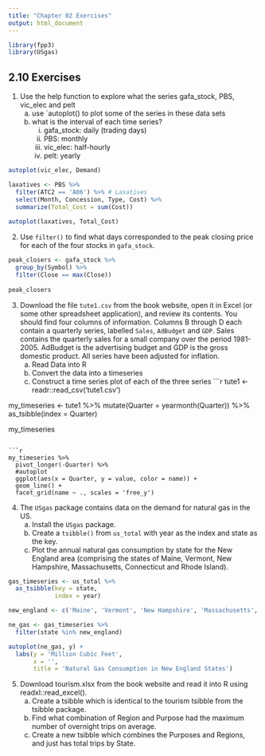 ```yaml
---
title: "Chapter 02 Exercises"
output: html_document
---
```


```r
library(fpp3)
library(USgas)
```

## 2.10 Exercises

1. Use the help function to explore what the series gafa_stock, PBS, vic_elec and pelt 
    a. use `autoplot() to plot some of the series in these data sets
    b. what is the interval of each time series?
        i. gafa_stock: daily (trading days)
        ii. PBS: monthly
        iii. vic_elec: half-hourly
        iv. pelt: yearly
    

```r
autoplot(vic_elec, Demand)
```

```r
laxatives <- PBS %>%
  filter(ATC2 == 'A06') %>% # Laxatives 
  select(Month, Concession, Type, Cost) %>%
  summarize(Total_Cost = sum(Cost))
  
autoplot(laxatives, Total_Cost)
```


2. Use `filter()` to find what days corresponded to the peak closing price for each of the four stocks in `gafa_stock`.

```r
peak_closers <- gafa_stock %>%
  group_by(Symbol) %>%
  filter(Close == max(Close))
  
peak_closers
```


3. Download the file `tute1.csv` from the book website, open it in Excel (or some other spreadsheet application), and review its contents. You should find four columns of information. Columns B through D each contain a quarterly series, labelled `Sales`, `AdBudget` and `GDP`. Sales contains the quarterly sales for a small company over the period 1981-2005. AdBudget is the advertising budget and GDP is the gross domestic product. All series have been adjusted for inflation.
    a. Read Data into R
    b. Convert the data into a timeseries
    c. Construct a time series plot of each of the three series
```r
tute1 <- readr::read_csv('tute1.csv')

my_timeseries <- tute1 %>%
  mutate(Quarter = yearmonth(Quarter)) %>%
  as_tsibble(index = Quarter)

my_timeseries
```

```r
my_timeseries %>%
  pivot_longer(-Quarter) %>%
  #autoplot
  ggplot(aes(x = Quarter, y = value, color = name)) +
  geom_line() +
  facet_grid(name ~ ., scales = 'free_y')
```


4. The `USgas` package contains data on the demand for natural gas in the US.
    a. Install the `USgas` package.
    b. Create a `tsibble()` from `us_total` with year as the index and state as the key.
    c. Plot the annual natural gas consumption by state for the New England area (comprising the states of Maine, Vermont, New Hampshire, Massachusetts, Connecticut and Rhode Island).
    
```r
gas_timeseries <- us_total %>%
  as_tsibble(key = state,
             index = year)

new_england <- c('Maine', 'Vermont', 'New Hampshire', 'Massachusetts', 'Connecticut', 'Rhode Island')

ne_gas <- gas_timeseries %>%
  filter(state %in% new_england)

autoplot(ne_gas, y) +
  labs(y = 'Million Cubic Feet',
       x = '',
       title = 'Natural Gas Consumption in New England States')
```

5. Download tourism.xlsx from the book website and read it into R using readxl::read_excel().
    a. Create a tsibble which is identical to the tourism tsibble from the tsibble package.
    b. Find what combination of Region and Purpose had the maximum number of overnight trips on average.
    c. Create a new tsibble which combines the Purposes and Regions, and just has total trips by State.